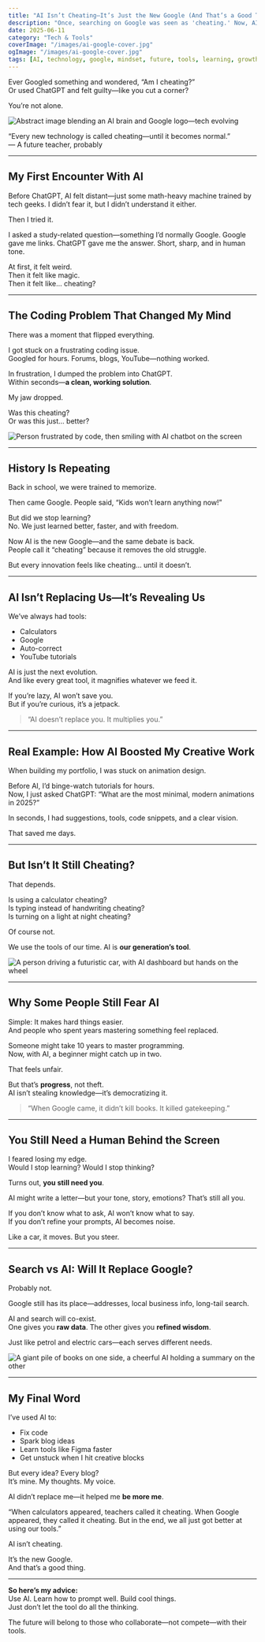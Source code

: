 ```yaml
---
title: "AI Isn’t Cheating—It’s Just the New Google (And That’s a Good Thing)"
description: "Once, searching on Google was seen as 'cheating.' Now, AI tools are getting the same label. But maybe—just maybe—they’re the next normal. Here’s why we should embrace the evolution, not fear it."
date: 2025-06-11
category: "Tech & Tools"
coverImage: "/images/ai-google-cover.jpg"
ogImage: "/images/ai-google-cover.jpg"
tags: [AI, technology, google, mindset, future, tools, learning, growth]
---
```



Ever Googled something and wondered, “Am I cheating?”  
Or used ChatGPT and felt guilty—like you cut a corner?

You’re not alone.

<Image
  src="/images/ai-isnt-cheating.jpg"
  alt="Abstract image blending an AI brain and Google logo—tech evolving"
  width={900}
  height={400}
  className="rounded-xl my-6 mx-auto shadow-lg"
/>

<Quote>
  “Every new technology is called cheating—until it becomes normal.”
  <br /><span style={{ fontSize: '1rem', color: '#888' }}>— A future teacher, probably</span>
</Quote>

---

## My First Encounter With AI

Before ChatGPT, AI felt distant—just some math-heavy machine trained by tech geeks. I didn’t fear it, but I didn’t understand it either.

Then I tried it.

I asked a study-related question—something I’d normally Google. Google gave me links. ChatGPT gave me the answer. Short, sharp, and in human tone.

At first, it felt weird.  
Then it felt like magic.  
Then it felt like... cheating?

---

## The Coding Problem That Changed My Mind

There was a moment that flipped everything.

I got stuck on a frustrating coding issue.  
Googled for hours. Forums, blogs, YouTube—nothing worked.

In frustration, I dumped the problem into ChatGPT.  
Within seconds—**a clean, working solution**.  

My jaw dropped.

Was this cheating?  
Or was this just... better?

<Image
  src="/images/code-vs-chatgpt.jpg"
  alt="Person frustrated by code, then smiling with AI chatbot on the screen"
  width={900}
  height={400}
  className="rounded-xl my-6 mx-auto shadow-lg"
/>

---

## History Is Repeating

Back in school, we were trained to memorize.

Then came Google. People said, “Kids won’t learn anything now!”

But did we stop learning?  
No. We just learned better, faster, and with freedom.

Now AI is the new Google—and the same debate is back.  
People call it “cheating” because it removes the old struggle.

But every innovation feels like cheating… until it doesn’t.

---

## AI Isn’t Replacing Us—It’s Revealing Us

We’ve always had tools:

- Calculators
- Google
- Auto-correct
- YouTube tutorials

AI is just the next evolution.  
And like every great tool, it magnifies whatever we feed it.

If you’re lazy, AI won’t save you.  
But if you’re curious, it’s a jetpack.

> “AI doesn’t replace you. It multiplies you.”

---

## Real Example: How AI Boosted My Creative Work

When building my portfolio, I was stuck on animation design.

Before AI, I’d binge-watch tutorials for hours.  
Now, I just asked ChatGPT: “What are the most minimal, modern animations in 2025?”

In seconds, I had suggestions, tools, code snippets, and a clear vision.

That saved me days.

---

## But Isn’t It Still Cheating?

That depends.

Is using a calculator cheating?  
Is typing instead of handwriting cheating?  
Is turning on a light at night cheating?

Of course not.

We use the tools of our time. AI is **our generation’s tool**.

<Image
  src="/images/ai-car-analogy.jpg"
  alt="A person driving a futuristic car, with AI dashboard but hands on the wheel"
  width={900}
  height={400}
  className="rounded-xl my-6 mx-auto shadow-lg"
/>

---

## Why Some People Still Fear AI

Simple: It makes hard things easier.  
And people who spent years mastering something feel replaced.

Someone might take 10 years to master programming.  
Now, with AI, a beginner might catch up in two.

That feels unfair.

But that’s **progress**, not theft.  
AI isn’t stealing knowledge—it’s democratizing it.

> “When Google came, it didn’t kill books. It killed gatekeeping.”

---

## You Still Need a Human Behind the Screen

I feared losing my edge.  
Would I stop learning? Would I stop thinking?

Turns out, **you still need you**.

AI might write a letter—but your tone, story, emotions? That’s still all you.

If you don’t know what to ask, AI won’t know what to say.  
If you don’t refine your prompts, AI becomes noise.

Like a car, it moves. But you steer.

---

## Search vs AI: Will It Replace Google?

Probably not.

Google still has its place—addresses, local business info, long-tail search.

AI and search will co-exist.  
One gives you **raw data**. The other gives you **refined wisdom**.

Just like petrol and electric cars—each serves different needs.

<Image
  src="/images/ai-vs-books.jpg"
  alt="A giant pile of books on one side, a cheerful AI holding a summary on the other"
  width={900}
  height={400}
  className="rounded-xl my-6 mx-auto shadow-lg"
/>

---

## My Final Word

I’ve used AI to:

- Fix code
- Spark blog ideas
- Learn tools like Figma faster
- Get unstuck when I hit creative blocks

But every idea? Every blog?  
It’s mine. My thoughts. My voice.

AI didn’t replace me—it helped me **be more me**.

<Quote>
  “When calculators appeared, teachers called it cheating.  
  When Google appeared, they called it cheating.  
  But in the end, we all just got better at using our tools.”
</Quote>

AI isn’t cheating.

It’s the new Google.  
And that’s a good thing.

---

**So here’s my advice:**  
Use AI. Learn how to prompt well. Build cool things.  
Just don’t let the tool do all the thinking.

The future will belong to those who collaborate—not compete—with their tools.

